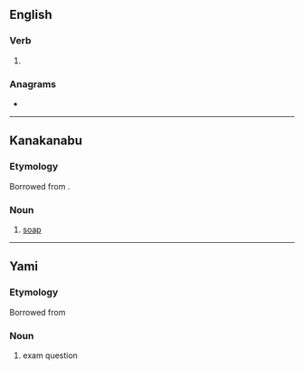 ==English==

===Verb===
{{head|en|verb form}}

# {{present participle of|en|sike|nocat=1}}

===Anagrams===
* {{anagrams|en|a=giikns|skiing|skiïng}}

----

==Kanakanabu==

===Etymology===
Borrowed from {{bor|xnb|ja|石鹸|tr=sekken||soap}}.

===Noun===
{{head|xnb|noun}}

# [[soap]]

----

==Yami==

===Etymology===
Borrowed from {{bor|tao|ja|-}} {{ja-r|試験|しけん|examination, exam, test}}

===Noun===
{{head|tao|noun}}

# exam question